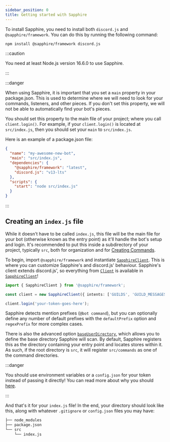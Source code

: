 ```yaml
---
sidebar_position: 0
title: Getting started with Sapphire
---
```


To install Sapphire, you need to install both `discord.js` and `@sapphire/framework`. You can do this by running the
following command:

```bash npm2yarn2pnpm
npm install @sapphire/framework discord.js
```

:::caution

You need at least Node.js version 16.6.0 to use Sapphire.

:::

:::danger

When using Sapphire, it is important that you set a `main` property in your package.json. This is used to determine
where we will need to look for your commands, listeners, and other pieces. If you don't set this property, we will not
be able to automatically find your bot's pieces.

You should set this property to the main file of your project; where you call `client.login()`. For example, if your
`client.login()` is located at `src/index.js`, then you should set your `main` to `src/index.js`.

Here is an example of a package.json file:

```json
{
  "name": "my-awesome-new-bot",
  "main": "src/index.js",
  "dependencies": {
    "@sapphire/framework": "latest",
    "discord.js": "v13-lts"
  },
  "scripts": {
    "start": "node src/index.js"
  }
}
```

:::

## Creating an `index.js` file

While it doesn't have to be called `index.js`, this file will be the main file for your bot (otherwise known as the
entry point) as it'll handle the bot's setup and login. It's recommended to put this inside a subdirectory of your
project, typically `src`, both for organization and for [Creating Commands](creating-a-basic-command).

To begin, import `@sapphire/framework` and instantiate [`SapphireClient`][sapphire]. This is where you can customize
Sapphire's and discord.js' behaviour. Sapphire's client extends discord.js', so everything from [`Client`][djs-client]
is available in [`SapphireClient`][sapphire]!

```typescript ts2esm2cjs|{3}|{3}
import { SapphireClient } from '@sapphire/framework';

const client = new SapphireClient({ intents: ['GUILDS', 'GUILD_MESSAGES'] });

client.login('your-token-goes-here');
```

Sapphire detects mention prefixes (`@bot command`), but you can optionally define any number of default prefixes with
the `defaultPrefix` option and `regexPrefix` for more complex cases.

There is also the advanced option [`baseUserDirectory`][baseuserdirectory], which allows you to define the base
directory Sapphire will scan. By default, Sapphire registers this as the directory containing your entry point and
locates stores within it. As such, if the root directory is `src`, it will register `src/commands` as one of the command
directories.

:::danger

You should use environment variables or a `config.json` for your token instead of passing it directly! You can read more
about why you should [here][securing-your-token].

:::

And that's it for your `index.js` file! In the end, your directory should look like this, along with whatever
`.gitignore` or `config.json` files you may have:

```bash {4}
├── node_modules
├── package.json
└── src
    └── index.js
```

[sapphire]: ../../Documentation/api-framework/classes/SapphireClient
[djs-client]: https://discord.js.org/#/docs/main/v13/class/Client
[baseuserdirectory]: ../../Documentation/api-framework/interfaces/SapphireClientOptions#baseuserdirectory
[securing-your-token]: https://discordjs.guide/preparations/setting-up-a-bot-application.html#your-token
